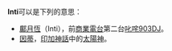 '''Inti'''可以是下列的意思：

*[[鄺月恆|鄺月恆]]（Inti），前[[商業電台|商業電台]]第二台[[叱咤903|叱咤903]][[DJ|DJ]]。
*[[因蒂|因蒂]]，[[印加神話|印加神話]]中的[[太陽神|太陽神]]。

{{disambig}}
